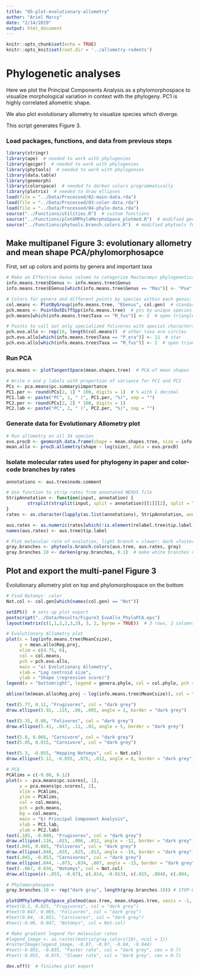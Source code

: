 ```yaml
---
title: "05-plot-evolutionary-allometry"
author: "Ariel Marcy"
date: "2/14/2019"
output: html_document
---
```


```r
knitr::opts_chunk$set(echo = TRUE)
knitr::opts_knit$set(root.dir = '../allometry-rodents')
```

# Phylogenetic analyses
Here we plot the Principal Components Analysis as a phylomorphospace to visualize morphological variation in context with the phylogeny. PC1 is highly correlated allometric shape. 

We also plot evolutionary allometry to visualize species which diverge.

This script generates Figure 3. 

### Load packages, functions, and data from previous steps
```r
library(stringr)
library(ape)  # needed to work with phylogenies
library(geiger)  # needed to work with phylogenies
library(phytools)  # needed to work with phylogenies
library(data.table)
library(geomorph)
library(colorspace)  # needed to darken colors programmatically
library(plotrix)  # needed to draw ellipses
load(file = "../Data/Processed/02-main-data.rda")
load(file = "../Data/Processed/03-color-data.rda")
load(file = "../Data/Processed/04-phylo-data.rda")
source("../Functions/utilities.R")  # custom functions
source("../Functions/plotGMPhyloMorphoSpace_plotmod.R")  # modified geomorph function
source("../Functions/phytools.branch.colors.R")  # modified phytools function
```

## Make multipanel Figure 3: evolutionary allometry and mean shape PCA/phylomorphosapce
First, set up colors and points by genera and important taxa
```r
# Make an Effective Genus column to categorize Mastacomys phylogenetically within Pseudomys
info.means.tree$EGenus <- info.means.tree$Genus
info.means.tree$EGenus[which(info.means.tree$Genus == "Mas")] <- "Pse"

# Colors for genera and different points by species within each genus; used for PCA
col.means <- PlotByGroup(info.means.tree, "EGenus", col.gen)  # standard colors from script 03 minus genus Conilurus
pch.means <- PointOutDiffSpp(info.means.tree)  # pts by unique species in a genus
pch.means[which(info.means.tree$Taxa == "M_fus")] <- 2  # open triangle

# Points to call out only specialized folivores with special characters; used for Evolutionary Allometry plot
pch.evo.allo <- rep(16, length(col.means))  # other taxa are circles
pch.evo.allo[which(info.means.tree$Taxa == "P_ora")] <- 11  # star
pch.evo.allo[which(info.means.tree$Taxa == "M_fus")] <- 2  # open triangle
```

### Run PCA
```r
pca.means <- plotTangentSpace(mean.shapes.tree)  # PCA of mean shapes

# Write x and y labels with proportion of variance for PC1 and PC2
PCs <- pca.means$pc.summary$importance
PC1.per <- round(PCs[2, 1] * 100, digits = 1)  # % with 1 decimal
PC1.lab <- paste("PC", 1, " (", PC1.per, "%)", sep = "")
PC2.per <- round(PCs[2, 2] * 100, digits = 1)
PC2.lab <- paste("PC", 2, " (", PC2.per, "%)", sep = "")
```

### Generate data for Evolutionary Allometry plot
```r
# Run allometry on all 34 species
evo.procD <- geomorph.data.frame(shape = mean.shapes.tree, size = info.means.tree$MeanCsize, genus = info.means.tree$Genus)
mean.allo <- procD.allometry(shape ~ log(size), data = evo.procD)
```

### Isolate molecular rates used for phylogeny in paper and color-code branches by rates
```r
annotations <- aus.tree$node.comment

# Use function to strip rates from annotated NEXUS file
StripAnnotation <- function(input, annotation) {
        strsplit(strsplit(input, split = annotation)[[1]][2], split = ",")[[1]][1]
}
rates <- as.character(lapply(as.list(annotations), StripAnnotation, annotation = ",rate="))

aus.rates <- as.numeric(rates[which(!is.element(relabel.tree$tip.label, concord$tree_not_data))])
names(aus.rates) <- aus.tree$tip.label

# Plot molecular rate of evolution, light branch = slower; dark =faster
gray.branches <- phytools.branch.colors(aus.tree, aus.rates, gray)
gray.branches.10 <- darken(gray.branches, 0.1)  # make white branches visible
```

## Plot and export the multi-panel Figure 3
Evolutionary allometry plot on top and phylomorphospace on the bottom
```r
# Find Notomys' color
Not.col <- col.gen[which(names(col.gen) == "Not")]

setEPS()  # sets up plot export
postscript("../Data/Results/Figure3_EvoAllo_PhyloPCA.eps")
layout(matrix(c(1,1,2,2,3,3), 3, 2, byrow = TRUE))  # 3 rows, 2 columns

# Evolutionary Allometry plot
plot(x = log(info.means.tree$MeanCsize),
     y = mean.allo$Reg.proj,
     xlim = c(4.75, 6),
     col = col.means, 
     pch = pch.evo.allo,
     main = "a) Evolutionary Allometry",
     xlab = "Log centroid size", 
     ylab = "Shape (regression score)")
legend(x = "bottomright", legend = genera.phylo, col = col.phylo, pch = 16, cex = 1, pt.cex = 1, ncol = 4)

abline(lm(mean.allo$Reg.proj ~ log(info.means.tree$MeanCsize)), col = "dark grey", lwd = 1)  # plots evolutionary allometry line of best fit

text(5.77, 0.11, "Frugivores", col = "dark grey")
draw.ellipse(5.92, .115, .08, .005, angle = 1, border = "dark grey")

text(5.35, 0.08, "Folivores", col = "dark grey")
draw.ellipse(5.41, .047, .11, .02, angle = 5, border = "dark grey")

text(5.8, 0.066, "Carnivore", col = "dark grey")
text(5.05, 0.015, "Carnivore", col = "dark grey")

text(5.3, -0.055, "Hopping Notomys", col = Not.col)
draw.ellipse(5.12, -0.055, .075, .012, angle = 8, border = "dark grey")

# PCA
PCAlims = c(-0.08, 0.12)
plot(x = -pca.means$pc.scores[, 1],
     y = pca.means$pc.scores[, 2],
     xlim = PCAlims,
     ylim = PCAlims,
     col = col.means,
     pch = pch.means,
     bg = col.means,
     main = "b) Principal Component Analysis",
     xlab = PC1.lab, 
     ylab = PC2.lab)
text(.105, -0.009, "Frugivores", col = "dark grey")
draw.ellipse(.116, .015, .006, .012, angle = -12, border = "dark grey")
text(.045, 0.065, "Folivores", col = "dark grey")
draw.ellipse(.048, .035, .025, .013, angle = -19, border = "dark grey")
text(.045, -0.053, "Carnivores", col = "dark grey")
draw.ellipse(.044, -.073, .034, .007, angle = -15, border = "dark grey")
text(-.067, 0.034, "Notomys", col = Not.col)
draw.ellipse(c(-.053, -0.07), c(.014, -0.013), c(.015, .004), c(.004, .007), angle = c(-95, 0), border = c("dark grey", "dark grey"))  # draws both

# Phylomorphospace
gray.branches.10 <- rep("dark gray", length(gray.branches.10)) # STOP-GAP MEASURE to handle decision to no longer color the branches

plotGMPhyloMorphoSpace_plotmod(aus.tree, mean.shapes.tree, xaxis = -1, tip.labels = F, node.labels = F, plot.param = list(t.bg = col.means, t.pch = pch.means, t.cex = 1.5, n.cex = .75, l.col = gray.branches.10, lwd = 2, main = "c) PCA Phylomorphospace", xlab = PC1.lab, ylab = PC2.lab, xlim = PCAlims, ylim = PCAlims))
#text(0.1, 0.025, "Frugivores", col = "dark grey")
#text(0.047, 0.065, "Folivores", col = "dark grey")
#text(0.04, -0.051, "Carnivores", col = "dark grey")
#text(-0.06, 0.047, "Notomys", col = Not.col)

# Make gradient legend for molecular rates
#legend_image <- as.raster(matrix(gray.colors(10), ncol = 1))
#rasterImage(legend_image, -0.07, -0.07, -0.04, -0.044)
#text(-0.055, -0.035, "Faster rate", col = "dark grey", cex = 0.7)
#text(-0.055, -0.075, "Slower rate", col = "dark grey", cex = 0.7)

dev.off()  # finishes plot export
```